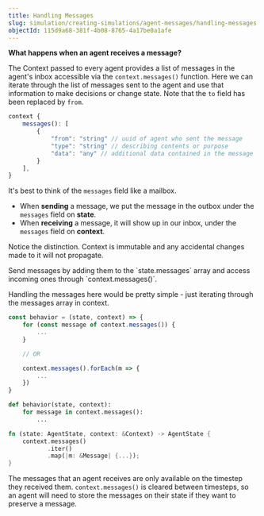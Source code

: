 ```yaml
---
title: Handling Messages
slug: simulation/creating-simulations/agent-messages/handling-messages
objectId: 115d9a68-381f-4b08-8765-4a17be0a1afe
---
```


**What happens when an agent receives a message?**

The Context passed to every agent provides a list of messages in the agent's inbox accessible via the `context.messages()` function. Here we can iterate through the list of messages sent to the agent and use that information to make decisions or change state. Note that the `to` field has been replaced by `from`.

```javascript
context {
    messages(): [
        {
            "from": "string" // uuid of agent who sent the message
            "type": "string" // describing contents or purpose
            "data": "any" // additional data contained in the message
        }
    ],
}
```

It's best to think of the `messages` field like a mailbox.

- When **sending** a message, we put the message in the outbox under the `messages` field on **state**.
- When **receiving** a message, it will show up in our inbox, under the `messages` field on **context**.

Notice the distinction. Context is immutable and any accidental changes made to it will not propagate.

<Hint style="info">
  Send messages by adding them to the `state.messages` array and access incoming
  ones through `context.messages()`.
</Hint>

Handling the messages here would be pretty simple - just iterating through the messages array in context.

<Tabs>
<Tab title="JavaScript" >

```javascript
const behavior = (state, context) => {
    for (const message of context.messages()) {
        ...
    }

    // OR

    context.messages().forEach(m => {
        ...
    })
}
```

</Tab>

<Tab title="Python" >

```python
def behavior(state, context):
    for message in context.messages():
        ...
```

</Tab>

<Tab title="Rust" >

```rust
fn (state: AgentState, context: &Context) -> AgentState {
    context.messages()
           .iter()
           .map(|m: &Message| {...});
}
```

</Tab>
</Tabs>

The messages that an agent receives are only available on the timestep they received them. `context.messages()` is cleared between timesteps, so an agent will need to store the messages on their state if they want to preserve a message.
